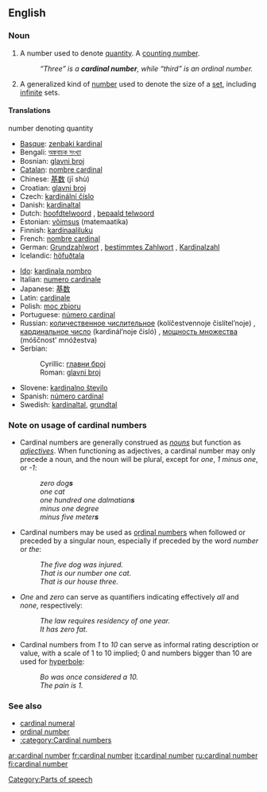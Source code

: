 {{wikipedia}}
==English==

===Noun===
{{en-noun|sg=[[cardinal]] [[number]]}}

# A number used to denote [[quantity]]. A [[counting number]].
#: ''“Three” is a '''cardinal number''', while “third” is an ordinal number.''
#{{mathematics}} A generalized kind of [[number]] used to denote the size of a [[set]], including [[infinite]] sets.

====Translations====
;number denoting quantity
{{top}}
*[[Basque]]: [[zenbaki kardinal]]
*Bengali: [[অঙ্কবাচক সংখ্যা]]
*Bosnian: [[glavni broj#Bosnian|glavni broj]] {{m}}
*[[Catalan]]: [[nombre cardinal]] {{m}}
*Chinese: [[基数]] (jī shù)
*Croatian: [[glavni broj#Croatian|glavni broj]] {{m}}
*Czech: [[kardinální číslo]] {{n}}
*Danish: [[kardinaltal]]
*Dutch: [[hoofdtelwoord]] {{n}}, [[bepaald telwoord]] {{n}}
*Estonian: [[võimsus]] (matemaatika)
*Finnish: [[kardinaaliluku]]
*French: [[nombre cardinal]] {{m}}
*German: [[Grundzahlwort]] {{n}}, [[bestimmtes Zahlwort]] {{n}}, [[Kardinalzahl]] {{f}}
*Icelandic: [[höfuðtala]]
{{mid}}
*[[Ido]]: [[kardinala nombro]]
*Italian: [[numero cardinale]] {{m}}
*Japanese: [[基数]]
*Latin: [[cardinale]]
*Polish: [[moc zbioru]]
*Portuguese: [[número cardinal]] {{m}}
*Russian: [[количественное числительное]] (kolíčestvennoje čislítel’noje) {{n}}, [[кардинальное число]] (kardinál’noje čisló) {{n}}, {{italbrac|math}} [[мощность множества]] (móščnost’ mnóžestva) {{f}}
*Serbian:
*:Cyrillic: [[главни број#Serbian|главни број]] {{m}}
*:Roman: [[glavni broj#Serbian|glavni broj]] {{m}}
*Slovene: [[kardinalno število]] {{n}}
*Spanish: [[número cardinal]] {{m}}
*Swedish: [[kardinaltal]], [[grundtal]]
{{bottom}}

===Note on usage of cardinal numbers===
*Cardinal numbers are generally construed as ''[[noun]]s'' but function as ''[[adjective]]s''.  When functioning as adjectives, a cardinal number may only precede a {{countable}} noun, and the noun will be plural, except for ''one'', ''1'' ''minus one'', or ''-1'':
*:''zero dog'''s''' ''
*:''one cat''
*:''one hundred one dalmatian'''s''' ''
*:''minus one degree''
*:''minus five meter'''s''' ''
*Cardinal numbers may be used as [[ordinal number]]s when followed or preceded by a singular {{countable}} noun, especially if preceded by the word ''number'' or ''the'':
*:''The five dog was injured.''
*:''That is our number one cat.''
*:''That is our house three.''
*''One'' and ''zero'' can serve as quantifiers indicating effectively ''all'' and ''none'', respectively:
*:''The law requires residency of one year.''
*:''It has zero fat.''
* Cardinal numbers from ''1'' to ''10'' can serve as informal rating description or value, with a scale of 1 to 10 implied; 0 and numbers bigger than 10 are used for [[hyperbole]]:
*:''Bo was once considered a 10.''
*:''The pain is 1.''

===See also===
*[[cardinal numeral]]
*[[ordinal number]]
*[[:category:Cardinal numbers]]

[[Category:Parts of speech]]

[[ar:cardinal number]]
[[fr:cardinal number]]
[[it:cardinal number]]
[[ru:cardinal number]]
[[fi:cardinal number]]
